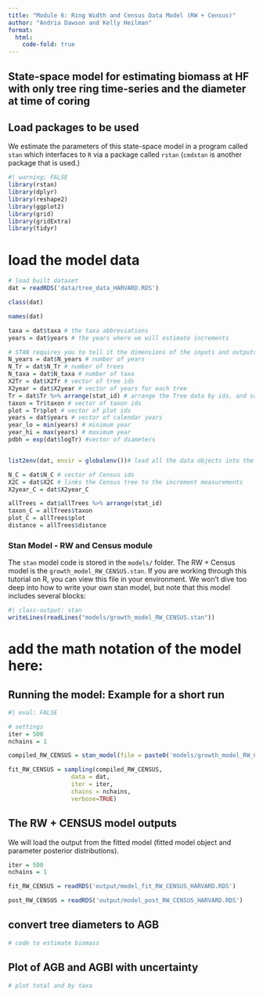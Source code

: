 ```yaml
---
title: "Module 6: Ring Width and Census Data Model (RW + Census)"
author: "Andria Dawson and Kelly Heilman"
format:
  html:
    code-fold: true
---
```


## State-space model for estimating biomass at HF with only tree ring time-series and the diameter at time of coring

## Load packages to be used

We estimate the parameters of this state-space model in a program called `stan` which interfaces to `R` via a package called `rstan` (`cmdstan` is another package that is used.)

```R
#| warning: FALSE
library(rstan)
library(dplyr)
library(reshape2)
library(ggplot2)
library(grid)
library(gridExtra)
library(tidyr)
```

# load the model data

```r
# load built dataset 
dat = readRDS('data/tree_data_HARVARD.RDS')

class(dat)

names(dat)

taxa = dat$taxa # the taxa abbreviations
years = dat$years # the years where we will estimate increments

# STAN requires you to tell it the dimensions of the inputs and outputs, so we need to define these: 
N_years = dat$N_years # number of years
N_Tr = dat$N_Tr # number of trees
N_taxa = dat$N_taxa # number of taxa
X2Tr = dat$X2Tr # vector of tree ids
X2year = dat$X2year # vector of years for each tree
Tr = dat$Tr %>% arrange(stat_id) # arrange the Tree data by ids, and save as Tr
taxon = Tr$taxon # vector of taxon ids
plot = Tr$plot # vector of plot ids
years = dat$years # vector of calendar years
year_lo = min(years) # minimum year
year_hi = max(years) # maximum year
pdbh = exp(dat$logTr) #vector of diameters


list2env(dat, envir = globalenv())# load all the data objects into the environment

N_C = dat$N_C # vector of Census ids
X2C = dat$X2C # links the Census tree to the increment measurements
X2year_C = dat$X2year_C

allTrees = dat$allTrees %>% arrange(stat_id)
taxon_C = allTrees$taxon
plot_C = allTrees$plot
distance = allTrees$distance

```

### Stan Model - RW and Census module


The `stan` model code is stored in the `models/` folder. The RW + Census model is the `growth_model_RW_CENSUS.stan`. If you are working through this tutorial on R, you can view this file in your environment. We won't dive too deep into how to write your own stan model, but note that this model includes several blocks:

```r
#| class-output: stan
writeLines(readLines("models/growth_model_RW_CENSUS.stan"))
```

# add the math notation of the model here:

## Running the model: Example for a short run

```r
#| eval: FALSE

# settings
iter = 500
nchains = 1

compiled_RW_CENSUS = stan_model(file = paste0('models/growth_model_RW_CENSUS.stan'))

fit_RW_CENSUS = sampling(compiled_RW_CENSUS, 
                  data = dat, 
                  iter = iter, 
                  chains = nchains,
                  verbose=TRUE)

```

## The RW + CENSUS model outputs

We will load the output from the fitted model (fitted model object and parameter posterior distributions).

```R
iter = 500
nchains = 1

fit_RW_CENSUS = readRDS('output/model_fit_RW_CENSUS_HARVARD.RDS')

post_RW_CENSUS = readRDS('output/model_post_RW_CENSUS_HARVARD.RDS')

```

## convert tree diameters to AGB

```R
# code to estimate biomass
```

## Plot of AGB and AGBI with uncertainty

```R
# plot total and by taxa
```
